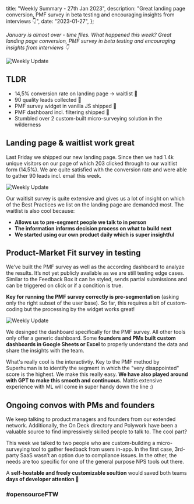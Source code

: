 

  title: "Weekly Summary - 27th Jan 2023",
  description:
    "Great landing page conversion, PMF survey in beta testing and encouraging insights from interviews 👇",
  date: "2023-01-27",
};

_January is almost over - time flies. What happened this week? Great landing page conversion, PMF survey in beta testing and encouraging insights from interviews 👇_

<Image src={HeaderImage} alt="Weekly Update" className="rounded-lg" />

## TLDR

- 14,5% conversion rate on landing page -> waitlist 🤸
- 90 quality leads collected 👀
- PMF survey widget in vanilla JS shipped 🚢
- PMF dashboard incl. filtering shipped 🚢
- Stumbled over 2 custom-built micro-surveying solution in the wilderness

## Landing page & waitlist work great

Last Friday we shipped our new landing page. Since then we had 1.4k unique visitors on our page of which 203 clicked through to our waitlist form (14.5%). We are quite satisfied with the conversion rate and were able to gather 90 leads incl. email this week.

<Image src={Waitlist} alt="Weekly Update" className="rounded-lg" />

Our waitlsit survey is quite extensive and gives us a lot of insight on which of the Best Practices we list on the landing page are demanded most. The waitlist is also cool because:

- **Allows us to pre-segment people we talk to in person**
- **The information informs decision process on what to build next**
- **We started using our own product daily which is super insightful**

## Product-Market Fit survey in testing

We’ve built the PMF survey as well as the according dashboard to analyze the results. It’s not yet publicly available as we are still testing edge cases. Similar to the Feedback Box it can be styled, sends partial submissions and can be triggered on click or if a condition is true.

<PmfDummy />

**Key for running the PMF survey correctly is pre-segmentation** (asking only the right subset of the user base). So far, this requires a bit of custom-coding but the processing by the widget works great!

<Image src={PMFDashboard} alt="Weekly Update" className="rounded-lg" />

We desinged the dashboard specifically for the PMF survey. All other tools only offer a generic dashboard. Some **founders and PMs built custom dashboards in Google Sheets or Excel** to properly understand the data and share the insights with the team.

What's really cool is the interactivtiy. Key to the PMF method by Superhuman is to identify the segment in which the "very disappointed" score is the highest. We make this really easy. **We have also played around with GPT to make this smooth and continuous.** Mattis extensive experience with ML will come in super handy down the line :)

## Ongoing convos with PMs and founders

We keep talking to product managers and founders from our extended network. Additionally, the On Deck directory and Polywork have been a valuable source to find impressively skilled people to talk to. The cool part?

This week we talked to two people who are custom-building a micro-surveying tool to gather feedback from users in-app. In the first case, 3rd-party SaaS wasn’t an option due to compliance issues. In the other, the needs are too specific for one of the general purpose NPS tools out there.

A **self-hostable and freely customizable soultion** would saved both teams **days of developer attention 👀**

### #opensourceFTW

<NewsletterSignup />

